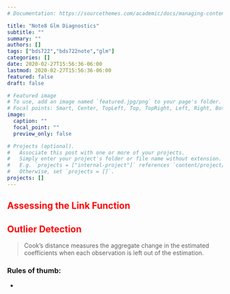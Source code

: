 ```yaml
---
# Documentation: https://sourcethemes.com/academic/docs/managing-content/

title: "Note8 Glm Diagnostics"
subtitle: ""
summary: ""
authors: []
tags: ["bds722","bds722note","glm"]
categories: []
date: 2020-02-27T15:56:36-06:00
lastmod: 2020-02-27T15:56:36-06:00
featured: false
draft: false

# Featured image
# To use, add an image named `featured.jpg/png` to your page's folder.
# Focal points: Smart, Center, TopLeft, Top, TopRight, Left, Right, BottomLeft, Bottom, BottomRight.
image:
  caption: ""
  focal_point: ""
  preview_only: false

# Projects (optional).
#   Associate this post with one or more of your projects.
#   Simply enter your project's folder or file name without extension.
#   E.g. `projects = ["internal-project"]` references `content/project/deep-learning/index.md`.
#   Otherwise, set `projects = []`.
projects: []
---
```


## <span style="color:red">Assessing the Link Function</span>


## <span style="color:red">Outlier Detection</span>

>Cook’s distance measures the aggregate change in the estimated coefficients when each observation is left out of the estimation. 

### Rules of thumb:

- 